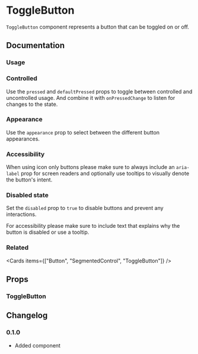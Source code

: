 
# ToggleButton

`ToggleButton` component represents a button that can be toggled on or off.

<Links component="toggle-button" />

## Documentation

### Usage

<Demo component="toggle-button/usage" />

### Controlled

Use the `pressed` and `defaultPressed` props to toggle between controlled and uncontrolled usage. And combine it with `onPressedChange` to listen for changes to the state.

<Demo component="toggle-button/controlled-usage" />

### Appearance

Use the `appearance` prop to select between the different button appearances.

<Demo component="toggle-button/appearance-usage" />

### Accessibility

When using icon only buttons please make sure to always include an `aria-label` prop for screen readers and optionally use tooltips to visually denote the button's intent.

<Demo component="toggle-button/tooltip-usage" />

### Disabled state

Set the `disabled` prop to `true` to disable buttons and prevent any interactions.

For accessibility please make sure to include text that explains why the button is disabled or use a tooltip.

<Demo component="toggle-button/disabled-usage" />

### Related

<Cards items={["Button", "SegmentedControl", "ToggleButton"]} />

## Props

### ToggleButton

<PropsTable component="ToggleButton" />

## Changelog

### 0.1.0

- Added component
